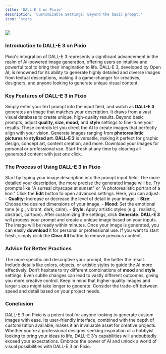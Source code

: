 ```yaml
---
title: 'DALL-E 3 on Pixio'
description: 'Customizable Settings: Beyond the basic prompt.'
icon: 'stars'
---
```

![](https://docs.myapps.ai/storage/page_media/fea2953d-6d6c-4a27-9e46-c10e093510e1.png)

### Introduction to DALL-E 3 on Pixio

Pixio's integration of DALL-E 3 represents a significant advancement in the realm of AI-powered image generation, offering users an intuitive and powerful tool to bring their imagination to life. DALL-E 3, developed by Open AI, is renowned for its ability to generate highly detailed and diverse images from textual descriptions, making it a game-changer for creatives, designers, and anyone looking to generate unique visual content.

### Key Features of DALL-E 3 in Pixio

<CardGroup cols={2}> <Card title="Intuitive Prompt Input" icon="keyboard"> Simply enter your text prompt into the input field, and watch as **DALL-E 3** generates an image that matches your description. It draws from a vast visual database to create unique, high-quality results. </Card> <Card title="Customizable Settings" icon="sliders"> Beyond basic prompts, adjust **quality, size, mood,** and **style** settings to fine-tune your results. These controls let you direct the AI to create images that perfectly align with your vision. </Card> <Card title="Versatile Outputs" icon="palette"> Generate images ranging from **photorealistic pictures** to **stylized art**. **DALL-E 3** is versatile, making it perfect for graphic design, concept art, content creation, and more. </Card> <Card title="Download and Manage" icon="download"> Download your images for personal or professional use. Start fresh at any time by clearing all generated content with just one click. </Card> </CardGroup>



### The Process of Using DALL-E 3 in Pixio

<AccordionGroup> <Accordion title="Step 1: Input Your Prompt" icon="keyboard"> Start by typing your image description into the prompt input field. The more detailed your description, the more precise the generated image will be. Try prompts like "A surreal cityscape at sunset" or "A photorealistic portrait of a lion." </Accordion> <Accordion title="Step 2: Edit and Customize Settings" icon="sliders"> Click the **Edit** button to open advanced settings. Here, you can adjust: - **Quality**: Increase or decrease the level of detail in your image. - **Size**: Choose the desired dimensions of your image. - **Mood**: Set the emotional tone (e.g., vibrant, dark, calm). - **Style**: Apply artistic styles (e.g., realistic, abstract, cartoon). </Accordion> <Accordion title="Step 3: Generate Your Image" icon="bolt"> After customizing the settings, click **Generate**. **DALL-E 3** will process your prompt and create a unique image based on your inputs. The image will be ready within minutes. </Accordion> <Accordion title="Step 4: Download and Manage" icon="download"> Once your image is generated, you can easily **download** it for personal or professional use. If you want to start fresh, simply click the **Clear All** button to remove previous content. </Accordion> </AccordionGroup>
### Advice for Better Practices

<AccordionGroup> <Accordion title="Be Specific with Prompts" icon="pen"> The more specific and descriptive your prompt, the better the result. Include details like colors, objects, or artistic styles to guide the AI more effectively. </Accordion> <Accordion title="Experiment with Settings" icon="flask"> Don’t hesitate to try different combinations of **mood** and **style** settings. Even subtle changes can lead to vastly different outcomes, giving you more creative control. </Accordion> <Accordion title="Balance Quality and Size" icon="scale-balanced"> Keep in mind that higher-quality images and larger sizes might take longer to generate. Consider the trade-off between speed and detail based on your project needs. </Accordion> </AccordionGroup>

### Conclusion

DALL-E 3 on Pixio is a potent tool for anyone looking to generate custom images with ease. Its user-friendly interface, combined with the depth of customization available, makes it an invaluable asset for creative projects. Whether you're a professional designer seeking inspiration or a hobbyist looking to bring your ideas to life, DALL-E 3's capabilities will undoubtedly exceed your expectations. Embrace the power of AI and unlock a world of visual possibilities with DALL-E 3 on Pixio.